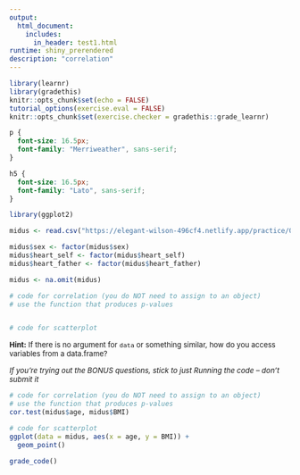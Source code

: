 ```yaml
---
output: 
  html_document:
    includes:
      in_header: test1.html
runtime: shiny_prerendered
description: "correlation"
---
```


```r
library(learnr)
library(gradethis)
knitr::opts_chunk$set(echo = FALSE)
tutorial_options(exercise.eval = FALSE)
knitr::opts_chunk$set(exercise.checker = gradethis::grade_learnr)

```

```css
p {
  font-size: 16.5px;
  font-family: "Merriweather", sans-serif;
}

h5 {
  font-size: 16.5px;
  font-family: "Lato", sans-serif;
}

```

```r
library(ggplot2)

midus <- read.csv("https://elegant-wilson-496cf4.netlify.app/practice/07-practice/data/midus.csv")

midus$sex <- factor(midus$sex)
midus$heart_self <- factor(midus$heart_self)
midus$heart_father <- factor(midus$heart_father)

midus <- na.omit(midus)

```

```r
# code for correlation (you do NOT need to assign to an object)
# use the function that produces p-values


# code for scatterplot
```

<div id="ex1-hint">

<font size="-1.5">
**Hint:** If there is no argument for `data` or something similar, how do you access variables from a data.frame?
</font>

<font size="-1.5">
*If you're trying out the BONUS questions, stick to just Running the code -- don't submit it*
</font>
</div>


```r
# code for correlation (you do NOT need to assign to an object)
# use the function that produces p-values
cor.test(midus$age, midus$BMI)

# code for scatterplot
ggplot(data = midus, aes(x = age, y = BMI)) +
  geom_point()
```

```r
grade_code()
```

<div data-iframe-height></div>